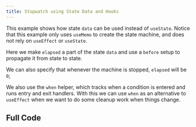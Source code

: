 ```yaml
---
title: Stopwatch using State Data and Hooks
---
```



<div className="text-4xl text-red-500 text-green-500 text-yellow-500 w-full flex items-center gap-2 rounded"></div>

<div className="not-content">
  <Stopwatch client:visible />
</div>

This example shows how state `data` can be used instead of `useState`. Notice that this example only uses `useMemo` to create the state machine, and does not rely on `useEffect` or `useState`.

Here we make `elapsed` a part of the state `data` and use a `before` setup to propagate it from state to state.

We can also specify that whenever the machine is stopped, `elapsed` will be `0`;

We also use the `when` helper, which tracks when a condition is entered and runs entry and exit handlers. With this we can use `when` as an alternative to `useEffect` when we want to do some cleanup work when things change.

## Full Code

<CodeBlock lang="jsx" code={code} />
